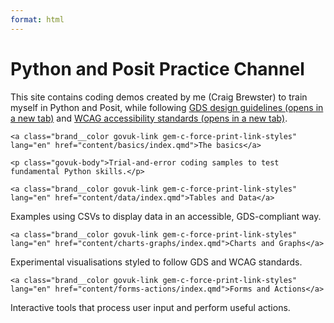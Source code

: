 ```yaml
---
format: html
---
```


<h1 class="govuk-heading-xl govuk-!-margin-top-6 govuk-!-margin-bottom-6">Python and Posit Practice Channel</h1>

<p class="govuk-body">This site contains coding demos created by me (Craig Brewster) to train myself in Python and Posit, while following <a class="govuk-link" href="https://design-system.service.gov.uk/" target="_blank" rel="noopener noreferrer">GDS design guidelines <span class="govuk-visually-hidden">(opens in a new tab)</span></a> and <a class="govuk-link" href="https://www.w3.org/TR/WCAG22/" target="_blank" rel="noopener noreferrer">WCAG accessibility standards <span class="govuk-visually-hidden">(opens in a new tab)</span></a>.</p>

<section class="brand--hm-revenue-customs brand__border-color organisation__brand-border-top organisation__section-wrap organisation__margin-bottom" id="featured-documents">
 <div class="govuk-grid-row"> 
  <div class="govuk-grid-column-one-third-from-desktop govuk-!-margin-bottom-8">
   <div class="gem-c-document-list__item-title">
    <a class="brand__color govuk-link gem-c-force-print-link-styles" lang="en" href="content/basics/index.qmd">The basics</a>
   </div>
    <p class="govuk-body">Trial-and-error coding samples to test fundamental Python skills.</p>
   </div>

  <div class="govuk-grid-column-one-third-from-desktop govuk-!-margin-bottom-8">
   <div class="gem-c-document-list__item-title">
    <a class="brand__color govuk-link gem-c-force-print-link-styles" lang="en" href="content/data/index.qmd">Tables and Data</a>
   </div>
   <p class="govuk-body">Examples using CSVs to display data in an accessible, GDS-compliant way.</p>
  </div>

  <div class="govuk-grid-column-one-third-from-desktop govuk-!-margin-bottom-8">
   <div class="gem-c-document-list__item-title">
    <a class="brand__color govuk-link gem-c-force-print-link-styles" lang="en" href="content/charts-graphs/index.qmd">Charts and Graphs</a>
   </div>
   <p class="govuk-body">Experimental visualisations styled to follow GDS and WCAG standards.</p>
  </div>

  <div class="govuk-grid-column-one-third-from-desktop govuk-!-margin-bottom-8">
   <div class="gem-c-document-list__item-title">
    <a class="brand__color govuk-link gem-c-force-print-link-styles" lang="en" href="content/forms-actions/index.qmd">Forms and Actions</a>
   </div>
   <p class="govuk-body">Interactive tools that process user input and perform useful actions.</p>
  </div>
 </div>
</section>
